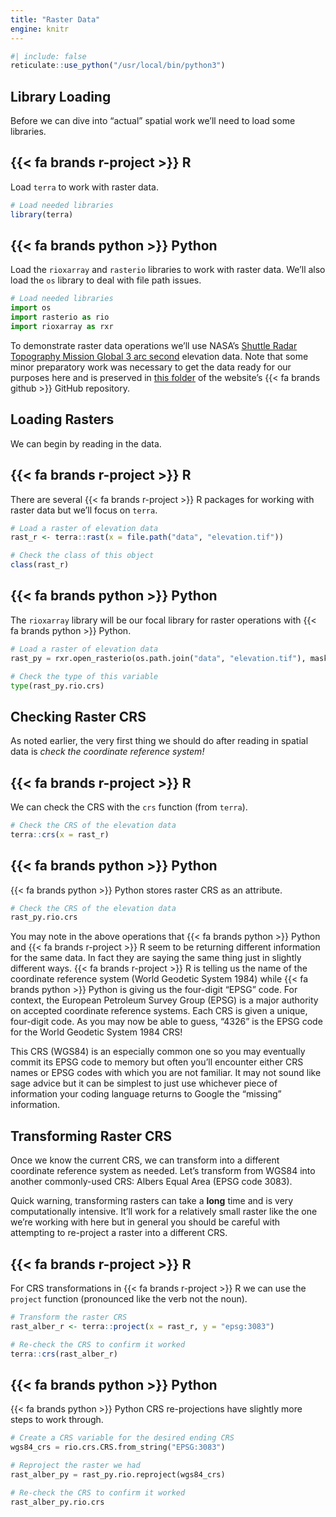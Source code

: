 ```yaml
---
title: "Raster Data"
engine: knitr
---
```


```r
#| include: false
reticulate::use_python("/usr/local/bin/python3")
```

## Library Loading

Before we can dive into "actual" spatial work we'll need to load some libraries.

:::panel-tabset
## [{{< fa brands r-project >}} R]{.r}

Load `terra` to work with raster data.

```r
# Load needed libraries
library(terra)
```

## [{{< fa brands python >}} Python]{.py}

Load the `rioxarray` and `rasterio` libraries to work with raster data. We'll also load the `os` library to deal with file path issues.

```python
# Load needed libraries
import os
import rasterio as rio
import rioxarray as rxr
```
:::

To demonstrate raster data operations we'll use NASA's [Shuttle Radar Topography Mission Global 3 arc second](https://lpdaac.usgs.gov/products/srtmgl3v003/) elevation data. Note that some minor preparatory work was necessary to get the data ready for our purposes here and is preserved in [this folder](https://github.com/njlyon0/collab_bilingualism/tree/main/dev) of the website's {{< fa brands github >}} GitHub repository.

## Loading Rasters

We can begin by reading in the data.

:::panel-tabset
## [{{< fa brands r-project >}} R]{.r}

There are several [{{< fa brands r-project >}} R]{.r} packages for working with raster data but we'll focus on `terra`.

```r
# Load a raster of elevation data
rast_r <- terra::rast(x = file.path("data", "elevation.tif"))

# Check the class of this object
class(rast_r)
```

## [{{< fa brands python >}} Python]{.py}

The `rioxarray` library will be our focal library for raster operations with [{{< fa brands python >}} Python]{.py}.

```python
# Load a raster of elevation data
rast_py = rxr.open_rasterio(os.path.join("data", "elevation.tif"), masked = True).squeeze()

# Check the type of this variable
type(rast_py.rio.crs)
```
:::

## Checking Raster CRS

As noted earlier, the very first thing we should do after reading in spatial data is _check the coordinate reference system!_

:::panel-tabset
## [{{< fa brands r-project >}} R]{.r}

We can check the CRS with the `crs` function (from `terra`).

```r
# Check the CRS of the elevation data
terra::crs(x = rast_r)
```

## [{{< fa brands python >}} Python]{.py}

[{{< fa brands python >}} Python]{.py} stores raster CRS as an attribute.

```python
# Check the CRS of the elevation data
rast_py.rio.crs
```
:::

You may note in the above operations that [{{< fa brands python >}} Python]{.py} and [{{< fa brands r-project >}} R]{.r} seem to be returning different information for the same data. In fact they are saying the same thing just in slightly different ways. [{{< fa brands r-project >}} R]{.r} is telling us the name of the coordinate reference system (World Geodetic System 1984) while [{{< fa brands python >}} Python]{.py} is giving us the four-digit "EPSG" code. For context, the European Petroleum Survey Group (EPSG) is a major authority on accepted coordinate reference systems. Each CRS is given a unique, four-digit code. As you may now be able to guess, "4326" is the EPSG code for the World Geodetic System 1984 CRS!
 
This CRS (WGS84) is an especially common one so you may eventually commit its EPSG code to memory but often you'll encounter either CRS names or EPSG codes with which you are not familiar. It may not sound like sage advice but it can be simplest to just use whichever piece of information your coding language returns to Google the "missing" information.

## Transforming Raster CRS

Once we know the current CRS, we can transform into a different coordinate reference system as needed. Let's transform from WGS84 into another commonly-used CRS: Albers Equal Area (EPSG code 3083).

Quick warning, transforming rasters can take a **long** time and is very computationally intensive. It'll work for a relatively small raster like the one we're working with here but in general you should be careful with attempting to re-project a raster into a different CRS.

:::panel-tabset
## [{{< fa brands r-project >}} R]{.r}

For CRS transformations in [{{< fa brands r-project >}} R]{.r} we can use the `project` function (pronounced like the verb not the noun).

```r
# Transform the raster CRS
rast_alber_r <- terra::project(x = rast_r, y = "epsg:3083")

# Re-check the CRS to confirm it worked
terra::crs(rast_alber_r)
```

## [{{< fa brands python >}} Python]{.py}

[{{< fa brands python >}} Python]{.py} CRS re-projections have slightly more steps to work through.

```python
# Create a CRS variable for the desired ending CRS
wgs84_crs = rio.crs.CRS.from_string("EPSG:3083")

# Reproject the raster we had
rast_alber_py = rast_py.rio.reproject(wgs84_crs)

# Re-check the CRS to confirm it worked
rast_alber_py.rio.crs
```
:::
